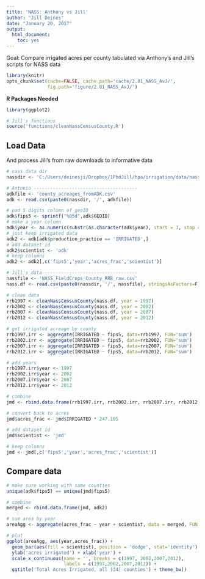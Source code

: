 ```yaml
---
title: 'NASS: Anthony vs Jill'
author: "Jill Deines"
date: "January 20, 2017"
output: 
  html_document:
    toc: yes
---
```


Goal: Compare irrigated acres per county tabulated via Anthony's and Jill's scripts for NASS data


```r
library(knitr)
opts_chunk$set(cache=FALSE, cache.path='cache/2.01_NASS_AvJ/',
               fig.path='figure/2.01_NASS_AvJ/')
```

**R Packages Needed**


```r
library(ggplot2)

# Jill's functions
source('functions/cleanNassCensusCounty.R')
```


## Load Data

And process Jill's from raw downloads to informative data

```r
# nass data dir
nassdir <- 'C:/Users/deinesji/Dropbox/1PhdJill/hpa/irrigation/data/nass'

# Antonio --------------------------------------
adkfile <- 'county_acreages_fromADK.csv'
adk <- read.csv(paste0(nassdir, '/', adkfile))

# pad 5 digits column of geoID
adk$fips5 <- sprintf("%05d",adk$GEOID)
# make a year column
adk$year <- as.numeric(substr(as.character(adk$year), start = 1, stop = 4))
# just keep irrigated data
adk2 <- adk[adk$production_practice == 'IRRIGATED',]
# add dataset id
adk2$scientist <- 'adk'
# keep columns
adk2 <- adk2[,c('fips5','year','acres_frac','scientist')]

# Jill's data ----------------------------------
nassfile <- 'NASS_FieldCrops_County_RRB_raw.csv'
nass.df <- read.csv(paste0(nassdir, '/', nassfile), stringsAsFactors=F)

# clean data
rrb1997 <- cleanNassCensusCounty(nass.df, year = 1997)
rrb2002 <- cleanNassCensusCounty(nass.df, year = 2002)
rrb2007 <- cleanNassCensusCounty(nass.df, year = 2007)
rrb2012 <- cleanNassCensusCounty(nass.df, year = 2012)

# get irrigated acreage by county
rrb1997.irr <- aggregate(IRRIGATED ~ fips5, data=rrb1997, FUN='sum')
rrb2002.irr <- aggregate(IRRIGATED ~ fips5, data=rrb2002, FUN='sum')
rrb2007.irr <- aggregate(IRRIGATED ~ fips5, data=rrb2007, FUN='sum')
rrb2012.irr <- aggregate(IRRIGATED ~ fips5, data=rrb2012, FUN='sum')

# add years
rrb1997.irr$year <- 1997
rrb2002.irr$year <- 2002
rrb2007.irr$year <- 2007
rrb2012.irr$year <- 2012

# combine
jmd <- rbind.data.frame(rrb1997.irr, rrb2002.irr, rrb2007.irr, rrb2012.irr)

# convert back to acres
jmd$acres_frac <- jmd$IRRIGATED * 247.105

# add dataset id
jmd$scientist <- 'jmd'

# keep columns
jmd <- jmd[,c('fips5','year','acres_frac','scientist')]
```

## Compare data

```r
# make sure working with same counties
unique(adk$fips5) == unique(jmd$fips5)

# combine
merged <- rbind.data.frame(jmd, adk2)

# sum area by year
areaAgg <- aggregate(acres_frac ~ year + scientist, data = merged, FUN = 'sum')

# plot
ggplot(areaAgg, aes(year,acres_frac)) +
  geom_bar(aes(fill = scientist), position = 'dodge', stat='identity') +
  ylab('acres irrigated') + xlab('year') +
  scale_x_continuous(name = '', breaks = c(1997, 2002,2007,2012), 
                     labels = c(1997,2002,2007,2012)) +
  ggtitle('Total Acres Irrigated, all (34) counties') + theme_bw()
```

